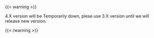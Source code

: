 {{< warning >}}

4.X version will be Temporarily down, plese use 3.X version until we will release new version.

{{< /warning >}}
